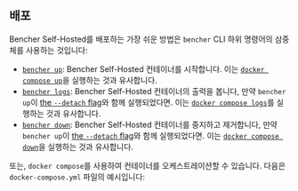 
## 배포

Bencher Self-Hosted를 배포하는 가장 쉬운 방법은 `bencher` CLI 하위 명령어의 삼중체를 사용하는 것입니다:

- [`bencher up`][bencher up]: Bencher Self-Hosted 컨테이너를 시작합니다.
  이는 [`docker compose up`][docker compose up]을 실행하는 것과 유사합니다.
- [`bencher logs`][bencher logs]: Bencher Self-Hosted 컨테이너의 출력을 봅니다,
  만약 `bencher up`이 [the `--detach` flag][detach flag]와 함께 실행되었다면.
  이는 [`docker compose logs`][docker compose logs]를 실행하는 것과 유사합니다.
- [`bencher down`][bencher down]: Bencher Self-Hosted 컨테이너를 중지하고 제거합니다,
  만약 `bencher up`이 [the `--detach` flag][detach flag]와 함께 실행되었다면.
  이는 [`docker compose down`][docker compose down]을 실행하는 것과 유사합니다.

[docker compose up]: https://docs.docker.com/reference/cli/docker/compose/up/
[docker compose logs]: https://docs.docker.com/reference/cli/docker/compose/logs/
[docker compose down]: https://docs.docker.com/reference/cli/docker/compose/down/

[bencher up]: #bencher-up
[bencher logs]: #bencher-logs
[bencher down]: #bencher-down
[detach flag]: #--detach

<div class="box">
  <BencherUp />
</div>

<div class="box">
  <BencherLogs />
</div>

<div class="box">
  <BencherDown />
</div>

또는, `docker compose`를 사용하여 컨테이너를 오케스트레이션할 수 있습니다.
다음은 `docker-compose.yml` 파일의 예시입니다:

<DockerCompose />